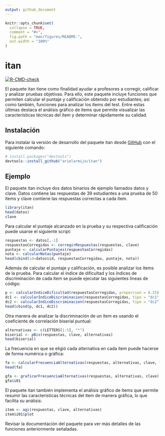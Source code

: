 ```yaml
---
output: github_document
---
```


<!-- README.md is generated from README.Rmd. Please edit that file -->

```r
knitr::opts_chunk$set(
  collapse = TRUE,
  comment = "#>",
  fig.path = "man/figures/README-",
  out.width = "100%"
)
```

# itan

<!-- badges: start -->

[![R-CMD-check](https://github.com/arielarmijo/itan/workflows/R-CMD-check/badge.svg)](https://github.com/arielarmijo/itan/actions)
<!-- badges: end -->

El paquete itan tiene como finalidad ayudar a profesores a corregir, calificar y analizar pruebas objetivas. Para ello, este paquete incluye funciones que permiten calcular el puntaje y calificación obtenido por estudiantes; así como también, funciones para analizar los ítems del test. Entre estas últimas destaca el análisis gráfico de ítems que permite visualizar las características técnicas del ítem y determinar rápidamente su calidad.

## Instalación

Para instalar la versión de desarrollo del paquete itan desde [GitHub](https://github.com/) con el siguiente comando:

``` r
# install.packages("devtools")
devtools::install_github("arielarmijo/itan")
```

## Ejemplo

El paquete itan incluye dos datos binarios de ejemplo llamados datos y clave. Datos contiene las respuestas de 39 estudiantes a una prueba de 50 ítems y clave contiene las respuestas correctas a cada ítem.

```r
library(itan)
head(datos)
clave
```

Para calcular el puntaje alcanzado en la prueba y su respectiva calificación puede usarse el siguiente script:

```r
respuestas <- datos[,-1]
respuestasCorregidas <- corregirRespuestas(respuestas, clave)
puntaje <- calcularPuntajes(respuestasCorregidas)
nota <- calcularNotas(puntaje)
head(cbind(id=datos$id, respuestasCorregidas, puntaje, nota))
```

Además de calcular el puntaje y calificación, es posible analizar los ítems de la prueba. Para calcular el índice de dificultad y los índices de discriminación de cada ítem se puede ejecutar las siguientes líneas de código:

```r
p <- calcularIndiceDificultad(respuestasCorregidas, proporcion = 0.25)
dc1 <- calcularIndiceDiscriminacion(respuestasCorregidas, tipo = "dc1", proporcion = 0.25)
dc2 <- calcularIndiceDiscriminacion(respuestasCorregidas, tipo = "dc2", proporcion = 0.25)
head(cbind(p, dc1, dc2))
```

Otra manera de analizar la discriminación de un ítem es usando el coeficiente de correlación biserial puntual:

```r
alternativas <- c(LETTERS[1:5], "*")
biserial <- pBis(respuestas, clave, alternativas)
head(biserial)
```

La frecuencia en que se eligió cada alternativa en cada ítem puede hacerse de forma numérica o gráfica:

```r
fa <- calcularFrecuenciaAlternativas(respuestas, alternativas, clave, frecuencia = FALSE)
head(fa)
```

```r
gfa <- graficarFrecuenciaAlternativas(respuestas, alternativas, clave)
gfa$i01
```

El paquete itan también implementa el análisis gráfico de ítems que permite resumir las características técnicas del ítem de manera gráfica, lo que facilita su análisis:

```r
item <- agi(respuestas, clave, alternativas)
item$i01$plot
```

Revisar la documentación del paquete para ver más detalles de las funciones anteriormente señaladas.
